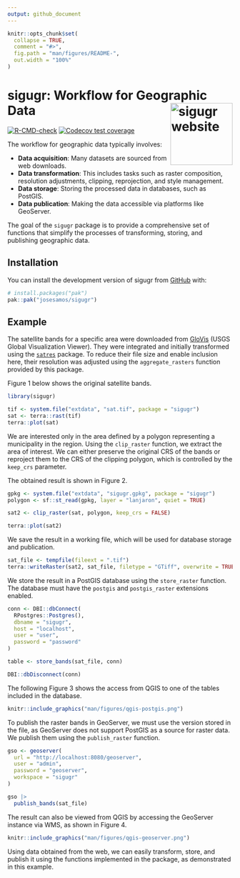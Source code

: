 ```yaml
---
output: github_document
---
```


<!-- README.md is generated from README.Rmd. Please edit that file -->

```r
knitr::opts_chunk$set(
  collapse = TRUE,
  comment = "#>",
  fig.path = "man/figures/README-",
  out.width = "100%"
)
```

# sigugr: Workflow for Geographic Data <a href="https://josesamos.github.io/sigugr/"><img src="man/figures/logo.png" align="right" height="139" alt="sigugr website" /></a>


<!-- badges: start -->
[![R-CMD-check](https://github.com/josesamos/sigugr/actions/workflows/R-CMD-check.yaml/badge.svg)](https://github.com/josesamos/sigugr/actions/workflows/R-CMD-check.yaml)
[![Codecov test coverage](https://codecov.io/gh/josesamos/sigugr/graph/badge.svg)](https://app.codecov.io/gh/josesamos/sigugr)
<!-- badges: end -->

The workflow for geographic data typically involves:  

- **Data acquisition**: Many datasets are sourced from web downloads.  
- **Data transformation**: This includes tasks such as raster composition, resolution adjustments, clipping, reprojection, and style management.  
- **Data storage**: Storing the processed data in databases, such as PostGIS.  
- **Data publication**: Making the data accessible via platforms like GeoServer.  

The goal of the `sigugr` package is to provide a comprehensive set of functions that simplify the processes of transforming, storing, and publishing geographic data.


## Installation

You can install the development version of sigugr from [GitHub](https://github.com/) with:

``` r
# install.packages("pak")
pak::pak("josesamos/sigugr")
```

## Example

The satellite bands for a specific area were downloaded from [GloVis](https://glovis.usgs.gov/app?fullscreen=0) (USGS Global Visualization Viewer). They were integrated and initially transformed using the [`satres`](https://CRAN.R-project.org/package=satres) package. To reduce their file size and enable inclusion here, their resolution was adjusted using the `aggregate_rasters` function provided by this package.

Figure 1 below shows the original satellite bands.

```r
library(sigugr)

tif <- system.file("extdata", "sat.tif", package = "sigugr")
sat <- terra::rast(tif)
terra::plot(sat)
```

We are interested only in the area defined by a polygon representing a municipality in the region. Using the `clip_raster` function, we extract the area of interest. We can either preserve the original CRS of the bands or reproject them to the CRS of the clipping polygon, which is controlled by the `keep_crs` parameter.

The obtained result is shown in Figure 2.

```r
gpkg <- system.file("extdata", "sigugr.gpkg", package = "sigugr")
polygon <- sf::st_read(gpkg, layer = "lanjaron", quiet = TRUE)

sat2 <- clip_raster(sat, polygon, keep_crs = FALSE)

terra::plot(sat2)
```

We save the result in a working file, which will be used for database storage and publication.

```r
sat_file <- tempfile(fileext = ".tif")
terra::writeRaster(sat2, sat_file, filetype = "GTiff", overwrite = TRUE)
```

We store the result in a PostGIS database using the `store_raster` function. The database must have the `postgis` and `postgis_raster` extensions enabled.

```r
conn <- DBI::dbConnect(
  RPostgres::Postgres(),
  dbname = "sigugr",
  host = "localhost",
  user = "user",
  password = "password"
)

table <- store_bands(sat_file, conn)

DBI::dbDisconnect(conn)
```

The following Figure 3 shows the access from QGIS to one of the tables included in the database.

```r
knitr::include_graphics("man/figures/qgis-postgis.png")
```

To publish the raster bands in GeoServer, we must use the version stored in the file, as GeoServer does not support PostGIS as a source for raster data. We publish them using the `publish_raster` function.

```r
gso <- geoserver(
  url = "http://localhost:8080/geoserver",
  user = "admin",
  password = "geoserver",
  workspace = "sigugr"
)

gso |>
  publish_bands(sat_file)
```

The result can also be viewed from QGIS by accessing the GeoServer instance via WMS, as shown in Figure 4.

```r
knitr::include_graphics("man/figures/qgis-geoserver.png")
```

Using data obtained from the web, we can easily transform, store, and publish it using the functions implemented in the package, as demonstrated in this example.
